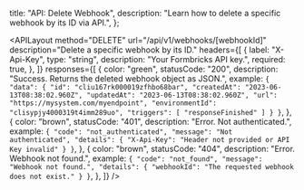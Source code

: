 
  title: "API: Delete Webhook",
  description: "Learn how to delete a specific webhook by its ID via API.",
};

<APILayout
  method="DELETE"
  url="/api/v1/webhooks/[webhookId]"
  description="Delete a specific webhook by its ID."
  headers={[
    {
      label: "X-Api-Key",
      type: "string",
      description: "Your Formbricks API key.",
      required: true,
    },
  ]}
  responses={[
    {
      color: "green",
      statusCode: "200",
      description: "Success. Returns the deleted webhook object as JSON.",
      example: `{
  "data": {
    "id": "cliu167rk000019zfhbo68bar",
    "createdAt": "2023-06-13T08:38:02.960Z",
    "updatedAt": "2023-06-13T08:38:02.960Z",
    "url": "https://mysystem.com/myendpoint",
    "environmentId": "clisypjy4000319t4imm289uo",
    "triggers": [
      "responseFinished"
    ]
  }
}`,
    },
    {
      color: "brown",
      statusCode: "401",
      description: "Error. Not authenticated.",
      example: `{
  "code": "not_authenticated",
  "message": "Not authenticated",
  "details": {
    "X-Api-Key": "Header not provided or API Key invalid"
  }
}`,
    },
    {
      color: "brown",
      statusCode: "404",
      description: "Error. Webhook not found.",
      example: `{
  "code": "not_found",
  "message": "Webhook not found.",
  "details": {
    "webhookId": "The requested webhook does not exist."
  }
}`,
    },
  ]}
/>


